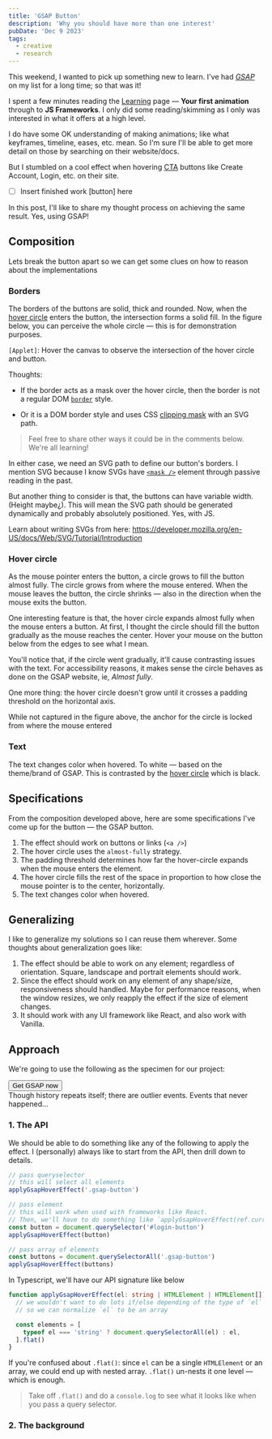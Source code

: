 ```yaml
---
title: 'GSAP Button'
description: 'Why you should have more than one interest'
pubDate: 'Dec 9 2023'
tags:
  - creative
  - research
---
```




This weekend, I wanted to pick up something new to learn. I've had [_GSAP_](https://gsap.com) on my list for a long time; so that was it!

I spent a few minutes reading the [Learning](https://gsap.com/resources) page — **Your first animation** through to **JS Frameworks**. I only did some reading/skimming as I only was interested in what it offers at a high level.

I do have some OK understanding of making animations; like what keyframes, timeline, eases, etc. mean. So I'm sure I'll be able to get more detail on those by searching on their website/docs.

But I stumbled on a cool effect when hovering [CTA](<https://en.wikipedia.org/wiki/Call_to_action_(marketing)>) buttons like Create Account, Login, etc. on their site.

- [ ] Insert finished work [button] here

In this post, I'll like to share my thought process on achieving the same result. Yes, using GSAP!

## Composition

Lets break the button apart so we can get some clues on how to reason about the implementations

### Borders

The borders of the buttons are solid, thick and rounded. Now, when the [hover circle](#hover-circle) enters the button, the intersection forms a solid fill. In the figure below, you can perceive the whole circle — this is for demonstration purposes.

<BorderFigure />

`[Applet]`: Hover the canvas to observe the intersection of the hover circle and button.

Thoughts:

- If the border acts as a mask over the hover circle, then the border is not a regular DOM [`border`](https://developer.mozilla.org/en-US/docs/Web/CSS/border) style.

- Or it is a DOM border style and uses CSS [clipping mask](https://css-tricks.com/clipping-masking-css/) with an SVG path.

> Feel free to share other ways it could be in the comments below. We're all learning!

In either case, we need an SVG path to define our button's borders. I mention SVG because I know SVGs have [`<mask />`](https://developer.mozilla.org/en-US/docs/Web/SVG/Element/mask) element through passive reading in the past.

But another thing to consider is that, the buttons can have variable width. (Height maybe¿). This will mean the SVG path should be generated dynamically and probably absolutely positioned. Yes, with JS.

Learn about writing SVGs from here: https://developer.mozilla.org/en-US/docs/Web/SVG/Tutorial/Introduction

### Hover circle

As the mouse pointer enters the button, a circle grows to fill the button almost fully. The circle grows from where the mouse entered. When the mouse leaves the button, the circle shrinks — also in the direction when the mouse exits the button.

One interesting feature is that, the hover circle expands almost fully when the mouse enters a button. At first, I thought the circle should fill the button gradually as the mouse reaches the center. Hover your mouse on the button below from the edges to see what I mean.

<HoverCircleFigure />

You'll notice that, if the circle went gradually, it'll cause contrasting issues with the text. For accessibility reasons, it makes sense the circle behaves as done on the GSAP website, ie, _Almost fully_.

One more thing: the hover circle doesn't grow until it crosses a padding threshold on the horizontal axis.

While not captured in the figure above, the anchor for the circle is locked from where the mouse entered

### Text

The text changes color when hovered. To white — based on the theme/brand of GSAP. This is contrasted by the [hover circle](#hover-circle) which is black.

## Specifications

From the composition developed above, here are some specifications I've come up for the button — the GSAP button.

1. The effect should work on buttons or links (`<a />`)
1. The hover circle uses the `almost-fully` strategy.
1. The padding threshold determines how far the hover-circle expands when the mouse enters the element.
1. The hover circle fills the rest of the space in proportion to how close the mouse pointer is to the center, horizontally.
1. The text changes color when hovered.

## Generalizing

I like to generalize my solutions so I can reuse them wherever. Some thoughts about generalization goes like:

1. The effect should be able to work on any element; regardless of orientation. Square, landscape and portrait elements should work.
1. Since the effect should work on any element of any shape/size, responsiveness should handled. Maybe for performance reasons, when the window resizes, we only reapply the effect if the size of element changes.
1. It should work with any UI framework like React, and also work with Vanilla.

## Approach

We're going to use the following as the specimen for our project:

<div class="grid grid-cols-2 lg:grid-cols-4 my-8">
  <div class="col-span-1 lg:col-start-2 flex items-center">
    <button class="rounded-[30px] border-2 border-zinc-700 px-8 py-2 font-bold text-zinc-700">
      Get GSAP now
    </button>
  </div>

  <div class="col-span-1">
    <div class="rounded-[30px] border-2 border-zinc-700 p-6 font-bold text-zinc-700 text-2xl">
      <div>
        Though history repeats itself; there are outlier events. Events that never happened…
      </div>
    </div>
  </div>
</div>

### 1. The API

We should be able to do something like any of the following to apply the effect. I (personally) always like to start from the API, then drill down to details.

```js
// pass queryselector
// this will select all elements
applyGsapHoverEffect('.gsap-button')

// pass element
// this will work when used with frameworks like React.
// Then, we'll have to do something like `applyGsapHoverEffect(ref.current)`
const button = document.querySelector('#login-button')
applyGsapHoverEffect(button)

// pass array of elements
const buttons = document.querySelectorAll('.gsap-button')
applyGsapHoverEffect(buttons)
```

In Typescript, we'll have our API signature like below

```typescript
function applyGsapHoverEffect(el: string | HTMLElement | HTMLElement[]) {
  // we wouldn't want to do lots if/else depending of the type of `el`
  // so we can normalize `el` to be an array

  const elements = [
    typeof el === 'string' ? document.querySelectorAll(el) : el,
  ].flat()
}
```

If you're confused about `.flat()`: since `el` can be a single `HTMLElement` or an array, we could end up with nested array. `.flat()` un-nests it one level — which is enough.

> Take off `.flat()` and do a `console.log` to see what it looks like when you pass a query selector.

### 2. The background
